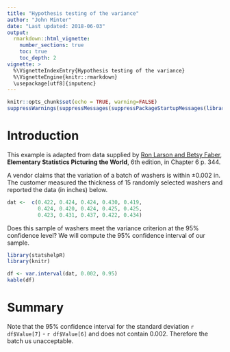 ```yaml
---
title: "Hypothesis testing of the variance"
author: "John Minter"
date: "Last updated: 2018-06-03"
output:
  rmarkdown::html_vignette:
    number_sections: true
    toc: true
    toc_depth: 2
vignette: >
  %\VignetteIndexEntry{Hypothesis testing of the variance}
  %\VignetteEngine{knitr::rmarkdown}
  \usepackage[utf8]{inputenc}
---
```



```r
knitr::opts_chunk$set(echo = TRUE, warning=FALSE)
suppressWarnings(suppressMessages(suppressPackageStartupMessages(library(ggplot2))))
```
# Introduction

This example is adapted from data supplied by
[Ron Larson and Betsy Faber](https://www.amazon.com/Elementary-Statistics-Picturing-World-6th/dp/0321911210), **Elementary Statistics Picturing the World**, 6th edition,
in Chapter 6 p. 344.

A vendor claims that the variation of a batch of washers is within
$\pm 0.002$ in. The customer measured the thickness of 15 randomly
selected washers and reported the data (in inches) below.

```r
dat <-	c(0.422, 0.424, 0.424, 0.430, 0.419,
		  0.424, 0.420, 0.424, 0.425, 0.425,
		  0.423, 0.431, 0.437, 0.422, 0.434)
```
Does this sample of washers meet the variance criterion at the 
95% confidence level? We will compute the 95% confidence interval
of our sample.

```r
library(statshelpR)
library(knitr)

df <- var.interval(dat, 0.002, 0.95)
kable(df)
```

# Summary

Note that the 95% confidence interval for the standard deviation
`r df$Value[7]` - `r df$Value[6]` and does not contain 0.002. Therefore
the batch us unacceptable.

